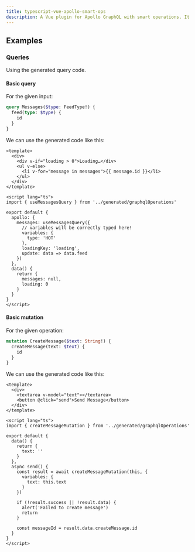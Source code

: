 ```yaml
---
title: typescript-vue-apollo-smart-ops
description: A Vue plugin for Apollo GraphQL with smart operations. It generates Vue composition functions for your GraphQL queries and mutations.
---
```



<PluginHeader />
<PluginApiDocs />

## Examples

### Queries

Using the generated query code.

#### Basic query

For the given input:

```graphql
query Messages($type: FeedType!) {
  feed(type: $type) {
    id
  }
}
```

We can use the generated code like this:

```vue
<template>
  <div>
    <div v-if="loading > 0">Loading…</div>
    <ul v-else>
      <li v-for="message in messages">{{ message.id }}</li>
    </ul>
  </div>
</template>

<script lang="ts">
import { useMessagesQuery } from '../generated/graphqlOperations'

export default {
  apollo: {
    messages: useMessagesQuery({
      // variables will be correctly typed here!
      variables: {
        type: 'HOT'
      },
      loadingKey: 'loading',
      update: data => data.feed
    })
  },
  data() {
    return {
      messages: null,
      loading: 0
    }
  }
}
</script>
```

#### Basic mutation

For the given operation:

```graphql
mutation CreateMessage($text: String!) {
  createMessage(text: $text) {
    id
  }
}
```

We can use the generated code like this:

```vue
<template>
  <div>
    <textarea v-model="text"></textarea>
    <button @click="send">Send Message</button>
  </div>
</template>

<script lang="ts">
import { createMessageMutation } from '../generated/graphqlOperations'

export default {
  data() {
    return {
      text: ''
    }
  },
  async send() {
    const result = await createMessageMutation(this, {
      variables: {
        text: this.text
      }
    })

    if (!result.success || !result.data) {
      alert('Failed to create message')
      return
    }

    const messageId = result.data.createMessage.id
  }
}
</script>
```
